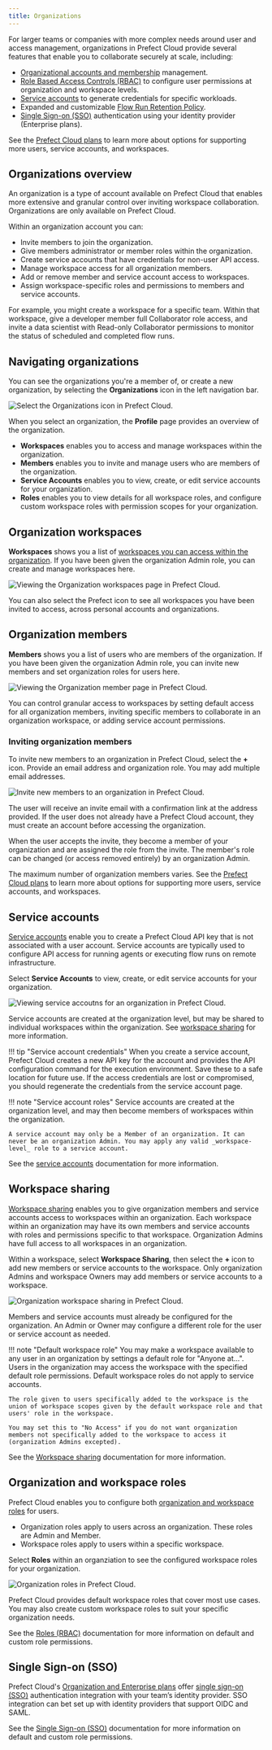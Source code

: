 ```yaml
---
title: Organizations
---
```



For larger teams or companies with more complex needs around user and access management, organizations in Prefect Cloud provide several features that enable you to collaborate securely at scale, including:

- [Organizational accounts and membership](#organization-members) management.
- [Role Based Access Controls (RBAC)](#organization-and-workspace-roles) to configure user permissions at organization and workspace levels.
- [Service accounts](#service-accounts) to generate credentials for specific workloads.
- Expanded and customizable [Flow Run Retention Policy](/2.6.9/ui/flow-runs/#flow-run-retention-policy).
- [Single Sign-on (SSO)](/2.6.9/ui/sso/) authentication using your identity provider (Enterprise plans).

See the [Prefect Cloud plans](https://www.prefect.io/pricing) to learn more about options for supporting more users, service accounts, and workspaces.

## Organizations overview

An organization is a type of account available on Prefect Cloud that enables more extensive and granular control over inviting workspace collaboration. Organizations are only available on Prefect Cloud.

Within an organization account you can:

- Invite members to join the organization.
- Give members administrator or member roles within the organization.
- Create service accounts that have credentials for non-user API access.
- Manage workspace access for all organization members.
- Add or remove member and service account access to workspaces.
- Assign workspace-specific roles and permissions to members and service accounts.

For example, you might create a workspace for a specific team. Within that workspace, give a developer member full Collaborator role access, and invite a data scientist with Read-only Collaborator permissions to monitor the status of scheduled and completed flow runs.

## Navigating organizations

You can see the organizations you're a member of, or create a new organization, by selecting the **Organizations** icon in the left navigation bar.

![Select the Organizations icon in Prefect Cloud.](/2.6.9/img/ui/organizations.png)

When you select an organization, the **Profile** page provides an overview of the organization.

- **Workspaces** enables you to access and manage workspaces within the organization.
- **Members** enables you to invite and manage users who are members of the organization.
- **Service Accounts** enables you to view, create, or edit service accounts for your organization.
- **Roles** enables you to view details for all workspace roles, and configure custom workspace roles with permission scopes for your organization.

## Organization workspaces

**Workspaces** shows you a list of [workspaces you can access within the organization](/2.6.9/ui/workspaces/). If you have been given the organization Admin role, you can create and manage workspaces here.

![Viewing the Organization workspaces page in Prefect Cloud.](/2.6.9/img/ui/org-workspaces.png)

You can also select the Prefect icon to see all workspaces you have been invited to access, across personal accounts and organizations.

## Organization members

**Members** shows you a list of users who are members of the organization. If you have been given the organization Admin role, you can invite new members and set organization roles for users here.

![Viewing the Organization member page in Prefect Cloud.](/2.6.9/img/ui/org-members.png)

You can control granular access to workspaces by setting default access for all organization members, inviting specific members to collaborate in an organization workspace, or adding service account permissions.

### Inviting organization members

To invite new members to an organization in Prefect Cloud, select the **+** icon. Provide an email address and  organization role. You may add multiple email addresses.

![Invite new members to an organization in Prefect Cloud.](/2.6.9/img/ui/org-invite-members.png)

The user will receive an invite email with a confirmation link at the address provided. If the user does not already have a Prefect Cloud account, they must create an account before accessing the organization.

When the user accepts the invite, they become a member of your organization and are assigned the role from the invite. The member's role can be changed (or access removed entirely) by an organization Admin.

The maximum number of organization members varies. See the [Prefect Cloud plans](https://www.prefect.io/pricing) to learn more about options for supporting more users, service accounts, and workspaces.

## Service accounts

[Service accounts](/2.6.9/ui/service-accounts/) enable you to create a Prefect Cloud API key that is not associated with a user account. Service accounts are typically used to configure API access for running agents or executing flow runs on remote infrastructure.

Select **Service Accounts** to view, create, or edit service accounts for your organization.

![Viewing service accoutns for an organization in Prefect Cloud.](/2.6.9/img/ui/service-accounts.png)

Service accounts are created at the organization level, but may be shared to individual workspaces within the organization. See [workspace sharing](#workspace-sharing) for more information.

!!! tip "Service account credentials"
    When you create a service account, Prefect Cloud creates a new API key for the account and provides the API configuration command for the execution environment. Save these to a safe location for future use. If the access credentials are lost or compromised, you should regenerate the credentials from the service account page.

!!! note "Service account roles"
    Service accounts are created at the organization level, and may then become members of workspaces within the organization.
    
    A service account may only be a Member of an organization. It can never be an organization Admin. You may apply any valid _workspace-level_ role to a service account.

See the [service accounts](/2.6.9/ui/service-accounts/) documentation for more information.

## Workspace sharing

[Workspace sharing](/2.6.9/ui/workspaces/#workspace-sharing) enables you to give organization members and service accounts access to workspaces within an organization. Each workspace within an organization may have its own members and service accounts with roles and permissions specific to that workspace. Organization Admins have full access to all workspaces in an organization.

Within a workspace, select **Workspace Sharing**, then select the **+** icon to add new members or service accounts to the workspace. Only organization Admins and workspace Owners may add members or service accounts to a workspace.

![Organization workspace sharing in Prefect Cloud.](/2.6.9/img/ui/org-workspace-sharing.png)

Members and service accounts must already be configured for the organization. An Admin or Owner may configure a different role for the user or service account as needed.

!!! note "Default workspace role"
    You may make a workspace available to any user in an organization by settings a default role for "Anyone at...". Users in the organization may access the workspace with the specified default role permissions. Default workspace roles do not apply to service accounts.

    The role given to users specifically added to the workspace is the union of workspace scopes given by the default workspace role and that users' role in the workspace.
    
    You may set this to "No Access" if you do not want organization members not specifically added to the workspace to access it (organization Admins excepted). 

See the [Workspace sharing](/2.6.9/ui/workspaces/#workspace-sharing) documentation for more information.

## Organization and workspace roles

Prefect Cloud enables you to configure both [organization and workspace roles](/2.6.9/ui/roles/) for users.

- Organization roles apply to users across an organization. These roles are Admin and Member.
- Workspace roles apply to users within a specific workspace.

Select **Roles** within an organziation to see the configured workspace roles for your organization. 

![Organization roles in Prefect Cloud.](/2.6.9/img/ui/org-roles.png)

Prefect Cloud provides default workspace roles that cover most use cases. You may also create custom workspace roles to suit your specific organization needs.

See the [Roles (RBAC)](/2.6.9/ui/roles/) documentation for more information on default and custom role permissions.

## Single Sign-on (SSO) <span class="badge enterprise"></span>

Prefect Cloud's [Organization and Enterprise plans](https://www.prefect.io/pricing) offer [single sign-on (SSO)](/2.6.9/ui/sso/) authentication integration with your team’s identity provider. SSO integration can bet set up with identity providers that support OIDC and SAML.

See the [Single Sign-on (SSO)](/2.6.9/ui/sso/) documentation for more information on default and custom role permissions.